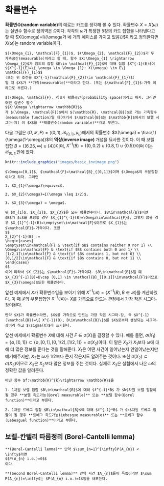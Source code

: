 # 확률변수 {#rv}

**확률변수(random variable)**의 예로는 카드를 생각해 볼 수 있다. 확률변수 $X=X(\omega)$는 실변수 함수로 정의역은 $\Omega$이다. 각각의 $\omega$가 특정한 5장의 카드 집합을 나타낸다고 할 때 $X(\omega)=I\{\omega가 네 개의 에이스를 가지고 있음\}$이라고 정의한다면 $X(\omega)$는 random variable이다.

```definition
$(\Omega_{1}, \mathcal{F}_{1})$, $(\Omega_{2}, \mathcal{F}_{2})$가 두 가측공간(measurable)이라고 할 때, 함수 $X:\Omega_{1} \rightarrow \Omega_{2}$가 임의의 집합 $E\in \mathcal{F}_{2}$에 대해 집합 $X^{-1}(E)$이
$$X^{-1}(E)=\{ \omega \in \Omega_{1}: X(\omega) \in E\} \mathcal{F}_{1}$$
(또는 위 조건을 $X^{-1}(\mathcal{F}_{2})\in \mathcal{F}_{1})$)
일 때 $X$가 **가측(measurable)**이라고 한다. (또는 $\mathcal{F}_{1}$-가측 이라고도 부른다.)

```

```definition
$(\Omega, \mathcal{F}, P)$가 확률공간(probability space)이라고 하자. 그러면 어떤 실변수 함수
$$X:\Omega \rightarrow \mathbb{R}$$
가 $(\Omega, \mathcal{F})$에서 $(\mathbb{R}, \mathcal{B})$로 가는 가측함수(measurable function)일 때(여기서 $\mathcal{B}$는 $\mathbb{R}$에서의 보렐 시그마-체) 이 $X$를 **확률변수(random variable)**라고 부른다.

```

다음 그림은 $(\Omega, \mathcal{F}, P)= ((0,1), \mathcal{B}_{(0,1)}, \mu_{L})$에서의 확률변수 $X(\omega) = \frac{1}{\omega(1-\omega)}$의 **역상(inverse image)** 개념을 묘사한 것이다. 이 때 보렐 집합 $B=\{ (6.25, \infty)\cup \{4\} \}$이며, $X^{-1}(B)=\{ (0,0.2)\cup (0.8,1)\cup \{0.5\} \}$이며 이는 $\mathcal{B}_{(0,1)}$안에 있다.

```r
knitr::include_graphics("images/basic_invimage.png")
```

```example
$\Omega=[0,1]$, $\mathcal{F}=\mathcal{B}_{[0,1]}$이며 $\Omega$의 부분집합이라고 하자. 그러면

1. $X_{1}(\omega)\equiv=c$.

2. $X_{2}(\omega)=I(\omega \leq 1/2)$.

3. $X_{3}(\omega) = \omega$.

위 $X_{1}$, $X_{2}$, $X_{3}$은 모두 확률변수이다. $B\in\mathcal{B}$이면 $B$가 $c$를 포함할 경우 $X_{1}^{-1}(B)=\Omega\in\mathcal{F}$, 그렇지 않을 경우 $X_{1}^{-1}(B)=\emptyset\in\mathcal{F}$이므로 $X_{1}$는 $\mathcal{F}$-가측이다. 또한
$$
X_{2}^{-1}(B) := 
\begin{cases}
\emptyset\in\mathcal{F} & \text{if $B$ contains neither 0 nor 1} \\
\Omega\in\mathcal{F} & \text{if $B$ contains both 0 and 1} \\
[1/2,1]\in\mathcal{F} & \text{if $B$ contains 1, but not 0} \\
[0,1/2]\in\mathcal{F} & \text{if $B$ contains 0, but not 1} \\
\end{cases}
$$
이며 따라서 $X_{2}$는 $\mathcal{F}$-가측이다. $B\in\mathcal{B}$일 떄 $X_{3}^{-1}(B)=B\cap [0,1] \in \mathcal{B}_{[0,1]}\in\mathcal{F}$이므로 $X_{3}(\omega)$또한 확률변수다.
```

앞선 예제에서 $X$가 확류변수임을 보이기 위해 $X^{-1}(\mathcal{B})=\{ X^{-1}(B), B\in\mathcal{B}\}$를 계산하였다. 이 때 $\mathcal{F}$의 부분집합인 $X^{-1}(\mathcal{B})$는 $X$를 가측으로 만드는 관점에서 가장 작은 시그마-장이된다.

```definition
만약 $X$가 확률변수라면, $X$를 가측으로 만드는 가장 작은 시그마-장, 즉 $X^{-1}(\mathcal{B})=\{ X^{-1}(B), B\in\mathcal{B}\}$를 $X$로부터 생성되는 시그마-장이라 하고 $\sigma(X)$라 표기한다.

```

앞선 예제에서 확률변수 $X$에 대해 사건 $F\in \sigma(X)$을 결정할 수 있다. 예를 들면, $\sigma(X_{1})=\{ \emptyset, [0,1]  \}\subset \{ \emptyset, [0,1], [0,1/2), [1/2,1] \}=\sigma(X_{2})$이다. 이 말은 $X_{2}$가 $X_{1}$보다 $\omega$에 대해 더 많은 정보를 준다는 것을 말해준다. $X_{1}$은 어떤 사건이 일어났는지 안일어났는지만 얘기해주지만, $X_{2}$는 $\omega$가 1/2보다 큰지 작은지도 알려주는 것이다. 또한 $\sigma(X_{2})\subset\sigma(X_{3})$이므로 $X_{3}$은 $X_{2}$보다 많은 정보를 주는 것이다. 실제로 $X_{3}$은 실험에서 나온 $\omega$의 정확한 값을 알려준다.

```definition
어떤 함수 $f:\mathbb{R}^{k}\rightarrow \mathbb{R}$을

1. 1차원 보렐 집합 $B\in\mathcal{B}$에 대해 $f^{-1}*B$ 가 $k$차원 보렐 집할이 될 경우 **보렐 측도가능(Borel measurable)** 또는 **보렐 함수(Borel function)**이라고 부른다.

2. 1차원 르베그 집합 $B\in\mathcal{B}$에 대해 $f^{-1}*B$ 가 $k$차원 르베그 집할이 될 경우 **르베그 측도가능(Lebesgue measurable)** 또는 **르베그 함수(Lebesguel function)**이라고 부른다.

```

## 보렐-칸텔리 따름정리 (Borel-Cantelli lemma)

```lemma
**(Borel-Cantelli lemma)** 만약 $\sum_{n=1}^{\infty}P(A_{n}) < \infty$라면
$$P(A_{n} i.o.)=0$$
이다.

```

```lemma
**(Second Borel-Cantelli lemma)** 만약 사건 $A_{n}$들이 독립이라면 $\sum P(A_{n})=\infty$는 $P(A_{n} i.o.)=1$임을 내포한다.

```
